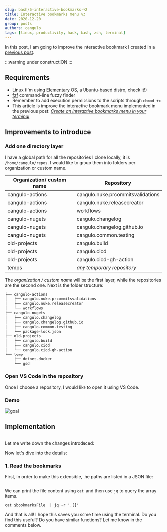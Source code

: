 ```yaml
---
slug: bash/5-interactive-bookmarks-v2
title: Interactive bookmarks menu v2
date: 2020-12-20
group: posts
authors: cangulo
tags: [linux, productivity, hack, bash, zsh, terminal]
---
```



In this post, I am going to improve the interactive bookmark I created in a [previous post](../1-interactive-bookmarks/1-interactive-bookmarks.mdx).

:::warning under constructiON
:::

<!--truncate-->

## Requirements
* Linux (I'm using [Elementary OS](https://elementary.io), a Ubuntu-based distro, check it!)
* [fzf](https://github.com/junegunn/fzf) command-line fuzzy finder
* Remember to add execution permissions to the scripts through `chmod +x`
* This article is improve the interactive bookmark menu implemented in the previous post: [_Create an interactive bookmarks menu in your terminal_](../1-interactive-bookmarks/1-interactive-bookmarks.mdx)

## Improvements to introduce

### Add one directory layer

I have a global path for all the repositories I clone locally, it is `/home/cangulo/repos`. I would like to group them into folders per organization or custom name.

| Organization/ custom name | Repository                        |
| ------------------------- | --------------------------------- |
| cangulo-actions           | cangulo.nuke.prcommitsvalidations |
| cangulo-actions           | cangulo.nuke.releasecreator       |
| cangulo-actions           | workflows                         |
| cangulo-nugets            | cangulo.changelog                 |
| cangulo-nugets            | cangulo.changelog.github.io       |
| cangulo-nugets            | cangulo.common.testing            |
| old-projects              | cangulo.build                     |
| old-projects              | cangulo.cicd                      |
| old-projects              | cangulo.cicd-gh-action            |
| temps                     | _any temporary repository_        |

The _organization / custom name_ will be the first layer, while the repositories are the second one. Next is the folder structure:

```bash
├── cangulo-actions
│   ├── cangulo.nuke.prcommitsvalidations
│   ├── cangulo.nuke.releasecreator
│   └── workflows
├── cangulo-nugets
│   ├── cangulo.changelog
│   ├── cangulo.changelog.github.io
│   ├── cangulo.common.testing
│   └── package-lock.json
├── old-projects
│   ├── cangulo.build
│   ├── cangulo.cicd
│   └── cangulo.cicd-gh-action
└── temp
    ├── dotnet-docker
    └── gsd
```

### Open VS Code in the repository

Once I choose a repository, I would like to open it using VS Code. 

### Demo

![goal](goal.gif)

## Implementation

```bash file=./code/listbookmarks.sh
```

<CaptionDocusaurus label="listBookmarks function" linkIsRelative={true} link="posts/bash/5-interactive-bookmarks-v2/code/listbookmarks.sh" />

Let me write down the changes introduced:

Now let's dive into the details:

### 1. Read the bookmarks
First, in order to make this extensible, the paths are listed in a JSON file:

```json file=code/bookmarks.json
```

<CaptionDocusaurus label="bookmarks" linkIsRelative={true} link="posts/bash/5-interactive-bookmarks-v2/code/bookmarks.json" />

We can print the file content using `cat`, and then use `jq` to query the array items. 

`cat $bookmarksFile  | jq -r '.[]'`

And that is all! I hope this saves you some time using the terminal. Do you find this useful? Do you have similar functions? Let me know in the comments below.

<Gif id="xUPOqo6E1XvWXwlCyQ"  />

<AboutMe/>

<ShareDocusaurus 
  preSlug={frontMatter.group}
  slug={frontMatter.slug} 
  title={frontMatter.title}
  tags={frontMatter.tags} />